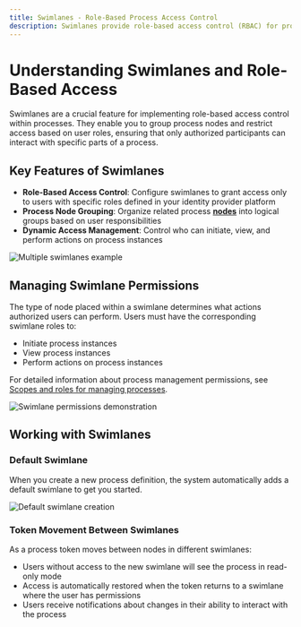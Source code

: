 ```yaml
---
title: Swimlanes - Role-Based Process Access Control
description: Swimlanes provide role-based access control (RBAC) for process nodes, allowing you to restrict and manage user permissions across different process stages. Learn how to use swimlanes to group process nodes by user roles and process participants.
---
```


# Understanding Swimlanes and Role-Based Access

Swimlanes are a crucial feature for implementing role-based access control within processes. They enable you to group process nodes and restrict access based on user roles, ensuring that only authorized participants can interact with specific parts of a process.

## Key Features of Swimlanes

* **Role-Based Access Control**: Configure swimlanes to grant access only to users with specific roles defined in your identity provider platform
* **Process Node Grouping**: Organize related process [**nodes**](../../building-blocks/node/) into logical groups based on user responsibilities
* **Dynamic Access Management**: Control who can initiate, view, and perform actions on process instances

![Multiple swimlanes example](https://s3.eu-west-1.amazonaws.com/docx.flowx.ai/platform-deep-dive/multiple_swimlanes.png)

## Managing Swimlane Permissions

The type of node placed within a swimlane determines what actions authorized users can perform. Users must have the corresponding swimlane roles to:
- Initiate process instances
- View process instances
- Perform actions on process instances

For detailed information about process management permissions, see [Scopes and roles for managing processes](../../../setup-guides/flowx-engine-setup-guide/configuring-access-roles-for-processes).

![Swimlane permissions demonstration](https://s3.eu-west-1.amazonaws.com/docx.flowx.ai/platform-deep-dive/swimlanes_permissions.gif)

## Working with Swimlanes

### Default Swimlane
When you create a new process definition, the system automatically adds a default swimlane to get you started.

![Default swimlane creation](https://s3.eu-west-1.amazonaws.com/docx.flowx.ai/platform-deep-dive/swimlanes_default.gif)

### Token Movement Between Swimlanes
As a process token moves between nodes in different swimlanes:
* Users without access to the new swimlane will see the process in read-only mode
* Access is automatically restored when the token returns to a swimlane where the user has permissions
* Users receive notifications about changes in their ability to interact with the process
